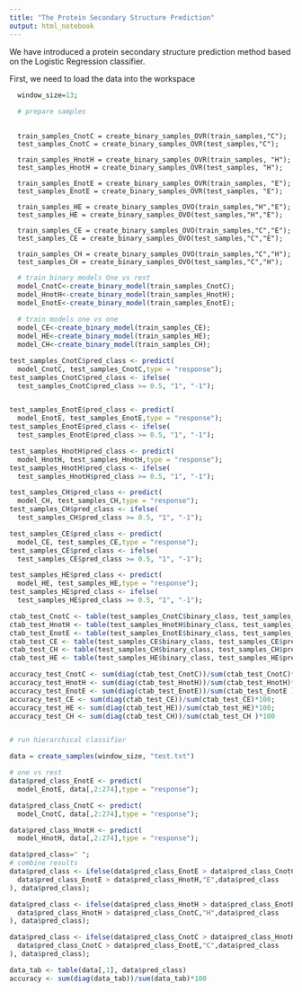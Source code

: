 ```yaml
---
title: "The Protein Secondary Structure Prediction"
output: html_notebook
---
```


We have introduced a protein secondary structure prediction method based on the Logistic Regression classifier.

First, we need to load the data into the workspace

```r

  window_size=13;
  
  # prepare samples
  
```

```train_samples
  
  train_samples_CnotC = create_binary_samples_OVR(train_samples,"C");
  test_samples_CnotC = create_binary_samples_OVR(test_samples,"C");
  
  train_samples_HnotH = create_binary_samples_OVR(train_samples, "H");
  test_samples_HnotH = create_binary_samples_OVR(test_samples, "H");
  
  train_samples_EnotE = create_binary_samples_OVR(train_samples, "E");
  test_samples_EnotE = create_binary_samples_OVR(test_samples, "E");
  
  train_samples_HE = create_binary_samples_OVO(train_samples,"H","E");
  test_samples_HE = create_binary_samples_OVO(test_samples,"H","E");
  
  train_samples_CE = create_binary_samples_OVO(train_samples,"C","E");
  test_samples_CE = create_binary_samples_OVO(test_samples,"C","E");
  
  train_samples_CH = create_binary_samples_OVO(train_samples,"C","H");
  test_samples_CH = create_binary_samples_OVO(test_samples,"C","H");

```

```r

  # train binary models One vs rest
  model_CnotC<-create_binary_model(train_samples_CnotC);
  model_HnotH<-create_binary_model(train_samples_HnotH);
  model_EnotE<-create_binary_model(train_samples_EnotE);
  
  # train models one vs one
  model_CE<-create_binary_model(train_samples_CE);
  model_HE<-create_binary_model(train_samples_HE);
  model_CH<-create_binary_model(train_samples_CH);
```

```r
test_samples_CnotC$pred_class <- predict(
  model_CnotC, test_samples_CnotC,type = "response");
test_samples_CnotC$pred_class <- ifelse(
  test_samples_CnotC$pred_class >= 0.5, "1", "-1");


test_samples_EnotE$pred_class <- predict(
  model_EnotE, test_samples_EnotE,type = "response");
test_samples_EnotE$pred_class <- ifelse(
  test_samples_EnotE$pred_class >= 0.5, "1", "-1");

test_samples_HnotH$pred_class <- predict(
  model_HnotH, test_samples_HnotH,type = "response");
test_samples_HnotH$pred_class <- ifelse(
  test_samples_HnotH$pred_class >= 0.5, "1", "-1");

test_samples_CH$pred_class <- predict(
  model_CH, test_samples_CH,type = "response");
test_samples_CH$pred_class <- ifelse(
  test_samples_CH$pred_class >= 0.5, "1", "-1");

test_samples_CE$pred_class <- predict(
  model_CE, test_samples_CE,type = "response");
test_samples_CE$pred_class <- ifelse(
  test_samples_CE$pred_class >= 0.5, "1", "-1");

test_samples_HE$pred_class <- predict(
  model_HE, test_samples_HE,type = "response");
test_samples_HE$pred_class <- ifelse(
  test_samples_HE$pred_class >= 0.5, "1", "-1");

ctab_test_CnotC <- table(test_samples_CnotC$binary_class, test_samples_CnotC$pred_class);
ctab_test_HnotH <- table(test_samples_HnotH$binary_class, test_samples_HnotH$pred_class);
ctab_test_EnotE <- table(test_samples_EnotE$binary_class, test_samples_EnotE$pred_class);
ctab_test_CE <- table(test_samples_CE$binary_class, test_samples_CE$pred_class);
ctab_test_CH <- table(test_samples_CH$binary_class, test_samples_CH$pred_class);
ctab_test_HE <- table(test_samples_HE$binary_class, test_samples_HE$pred_class);

accuracy_test_CnotC <- sum(diag(ctab_test_CnotC))/sum(ctab_test_CnotC)*100;
accuracy_test_HnotH <- sum(diag(ctab_test_HnotH))/sum(ctab_test_HnotH)*100;
accuracy_test_EnotE <- sum(diag(ctab_test_EnotE))/sum(ctab_test_EnotE )*100;
accuracy_test_CE <- sum(diag(ctab_test_CE))/sum(ctab_test_CE)*100;
accuracy_test_HE <- sum(diag(ctab_test_HE))/sum(ctab_test_HE)*100;
accuracy_test_CH <- sum(diag(ctab_test_CH))/sum(ctab_test_CH )*100


# run hierarchical classifier

```

```r
data = create_samples(window_size, "test.txt")

# one vs rest
data$pred_class_EnotE <- predict(
  model_EnotE, data[,2:274],type = "response");

data$pred_class_CnotC <- predict(
  model_CnotC, data[,2:274],type = "response");

data$pred_class_HnotH <- predict(
  model_HnotH, data[,2:274],type = "response");

data$pred_class=" ";
# combine results
data$pred_class <- ifelse(data$pred_class_EnotE > data$pred_class_CnotC,ifelse(
  data$pred_class_EnotE > data$pred_class_HnotH,"E",data$pred_class
), data$pred_class);

data$pred_class <- ifelse(data$pred_class_HnotH > data$pred_class_EnotE,ifelse(
  data$pred_class_HnotH > data$pred_class_CnotC,"H",data$pred_class
), data$pred_class);

data$pred_class <- ifelse(data$pred_class_CnotC > data$pred_class_HnotH,ifelse(
  data$pred_class_CnotC > data$pred_class_EnotE,"C",data$pred_class
), data$pred_class);

data_tab <- table(data[,1], data$pred_class)
accuracy <- sum(diag(data_tab))/sum(data_tab)*100
```
